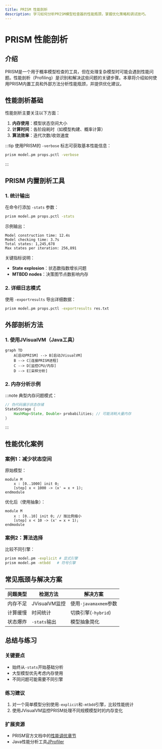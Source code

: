 ```yaml
---
title: PRISM 性能剖析
description: 学习如何分析PRISM模型检查器的性能瓶颈，掌握优化策略和调试技巧。
---
```


# PRISM 性能剖析

## 介绍

PRISM是一个用于概率模型检查的工具，但在处理复杂模型时可能会遇到性能问题。性能剖析（Profiling）是识别和解决这些问题的关键步骤。本章将介绍如何使用PRISM内置工具和外部方法分析性能瓶颈，并提供优化建议。

## 性能剖析基础

性能剖析主要关注以下方面：
1. **内存使用**：模型状态空间大小
2. **计算时间**：各阶段耗时（如模型构建、概率计算）
3. **算法效率**：迭代次数/收敛速度

:::tip
使用PRISM的 `-verbose` 标志可获取基本性能信息：
```bash
prism model.pm props.pctl -verbose
```
:::

## PRISM 内置剖析工具

### 1. 统计输出

在命令行添加 `-stats` 参数：
```bash
prism model.pm props.pctl -stats
```

示例输出：
```
Model construction time: 12.4s
Model checking time: 3.7s
Total states: 1,245,678
Max states per iteration: 256,891
```
关键指标说明：
- **State explosion**：状态数指数增长问题
- **MTBDD nodes**：决策图节点数影响内存

### 2. 详细日志模式

使用 `-exportresults` 导出详细数据：
```bash
prism model.pm props.pctl -exportresults res.txt
```

## 外部剖析方法

### 1. 使用JVisualVM（Java工具）

```mermaid
graph TD
    A[启动PRISM] --> B[启动JVisualVM]
    B --> C[连接PRISM进程]
    C --> D[监控CPU/内存]
    D --> E[采样分析]
```

### 2. 内存分析示例

:::note
典型内存问题模式：
```java
// 伪代码展示状态存储
StateStorage {
    HashMap<State, Double> probabilities; // 可能消耗大量内存
}
```
:::

## 性能优化案例

### 案例1：减少状态空间

原始模型：
```
module M
    x : [0..1000] init 0;
    [step] x < 1000 -> (x' = x + 1);
endmodule
```

优化后（使用抽象）：
```
module M
    x : [0..10] init 0; // 按比例缩小
    [step] x < 10 -> (x' = x + 1);
endmodule
```

### 案例2：算法选择

比较不同引擎：
```bash
prism model.pm -explicit # 显式引擎
prism model.pm -mtbdd   # 符号引擎
```

## 常见瓶颈与解决方案

| 问题类型 | 检测方法 | 解决方案 |
|---------|----------|----------|
| 内存不足 | JVisualVM监控 | 使用`-javamaxmem`参数 |
| 计算缓慢 | 时间统计 | 切换引擎(`-hybrid`) |
| 状态爆炸 | `-stats`输出 | 模型抽象简化 |

## 总结与练习

### 关键要点
- 始终从`-stats`开始基础分析
- 大型模型优先考虑内存使用
- 不同问题可能需要不同引擎

### 练习建议
1. 对一个简单模型分别使用`-explicit`和`-mtbdd`引擎，比较性能统计
2. 使用JVisualVM监控PRISM处理不同规模模型时的内存变化

### 扩展资源
- PRISM官方文档中的[性能调优章节](https://www.prismmodelchecker.org/manual/)
- Java性能分析工具[JProfiler](https://www.ej-technologies.com/products/jprofiler/overview.html)